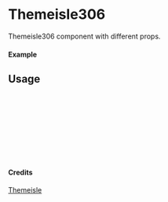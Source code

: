 
<Meta of={Themeisle306} title="Themeisle/Themeisle306" />

# Themeisle306

Themeisle306 component with different props.

#### Example

<Canvas of={Themeisle306.Primary} />

## Usage

```ts
import { Themeisle306 } from "yadl-ui";

const Example = () => {
  return (
      <Themeisle306 />
  );
};

export default Example;
```

#### Credits
[Themeisle](https://themeisle.com/illustrations/)
